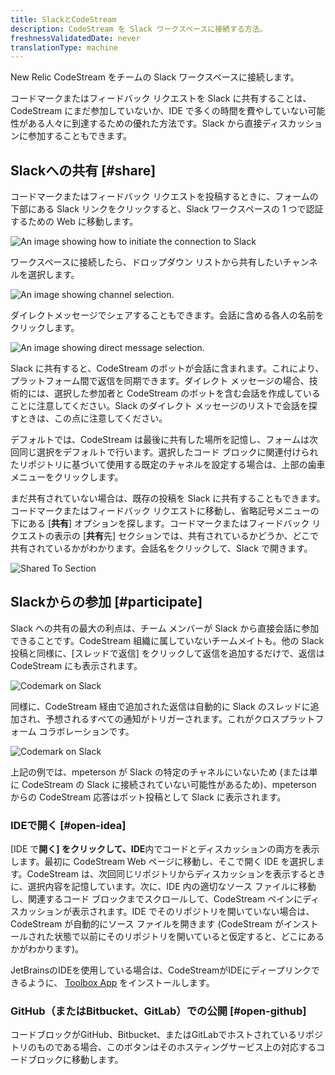 ```yaml
---
title: SlackとCodeStream
description: CodeStream を Slack ワークスペースに接続する方法。
freshnessValidatedDate: never
translationType: machine
---
```








New Relic CodeStream をチームの Slack ワークスペースに接続します。

コードマークまたはフィードバック リクエストを Slack に共有することは、CodeStream にまだ参加していないか、IDE で多くの時間を費やしていない可能性がある人々に到達するための優れた方法です。Slack から直接ディスカッションに参加することもできます。

## Slackへの共有 [#share]

コードマークまたはフィードバック リクエストを投稿するときに、フォームの下部にある Slack リンクをクリックすると、Slack ワークスペースの 1 つで認証するための Web に移動します。

<img
  title="Slack basic"
  alt="An image showing how to initiate the connection to Slack"
  src={codestreamCodemarkSlackUnauthenticated}
/>

ワークスペースに接続したら、ドロップダウン リストから共有したいチャンネルを選択します。

<img
  title="Slack channels"
  alt="An image showing channel selection."
  src={codestreamChooseSlackChannel}
/>

ダイレクトメッセージでシェアすることもできます。会話に含める各人の名前をクリックします。

<img
  title="Slack channels"
  alt="An image showing direct message selection."
  src={codestreamChooseSlackDirectMessage}
/>

Slack に共有すると、CodeStream のボットが会話に含まれます。これにより、プラットフォーム間で返信を同期できます。ダイレクト メッセージの場合、技術的には、選択した参加者と CodeStream のボットを含む会話を作成していることに注意してください。Slack のダイレクト メッセージのリストで会話を探すときは、この点に注意してください。

デフォルトでは、CodeStream は最後に共有した場所を記憶し、フォームは次回同じ選択をデフォルトで行います。選択したコード ブロックに関連付けられたリポジトリに基づいて使用する既定のチャネルを設定する場合は、上部の歯車メニューをクリックします。

まだ共有されていない場合は、既存の投稿を Slack に共有することもできます。コードマークまたはフィードバック リクエストに移動し、省略記号メニューの下にある \[**共有**] オプションを探します。コードマークまたはフィードバック リクエストの表示の \[**共有**先] セクションでは、共有されているかどうか、どこで共有されているかがわかります。会話名をクリックして、Slack で開きます。

<img
  alt="Shared To Section"
  src={codestreamCodemarkSharedtoSlackChannel}
/>

## Slackからの参加 [#participate]

Slack への共有の最大の利点は、チーム メンバーが Slack から直接会話に参加できることです。CodeStream 組織に属していないチームメイトも。他の Slack 投稿と同様に、\[スレッドで返信] をクリックして返信を追加するだけで、返信は CodeStream にも表示されます。

<img
  alt="Codemark on Slack"
  src={codestreamCodemarkonSlack}
/>

同様に、CodeStream 経由で追加された返信は自動的に Slack のスレッドに追加され、予想されるすべての通知がトリガーされます。これがクロスプラットフォーム コラボレーションです。

<img
  alt="Codemark on Slack"
  src={codestreamCodemarkSlackvsCodestream}
/>

上記の例では、mpeterson が Slack の特定のチャネルにいないため (または単に CodeStream の Slack に接続されていない可能性があるため)、mpeterson からの CodeStream 応答はボット投稿として Slack に表示されます。

### IDEで開く [#open-idea]

\[IDE で**開く] をクリックして、IDE**内でコードとディスカッションの両方を表示します。最初に CodeStream Web ページに移動し、そこで開く IDE を選択します。CodeStream は、次回同じリポジトリからディスカッションを表示するときに、選択内容を記憶しています。次に、IDE 内の適切なソース ファイルに移動し、関連するコード ブロックまでスクロールして、CodeStream ペインにディスカッションが表示されます。IDE でそのリポジトリを開いていない場合は、CodeStream が自動的にソース ファイルを開きます (CodeStream がインストールされた状態で以前にそのリポジトリを開いていると仮定すると、どこにあるかがわかります)。

JetBrainsのIDEを使用している場合は、CodeStreamがIDEにディープリンクできるように、 [Toolbox App](https://www.jetbrains.com/toolbox-app/) をインストールします。

### GitHub（またはBitbucket、GitLab）での公開 [#open-github]

コードブロックがGitHub、Bitbucket、またはGitLabでホストされているリポジトリのものである場合、このボタンはそのホスティングサービス上の対応するコードブロックに移動します。
